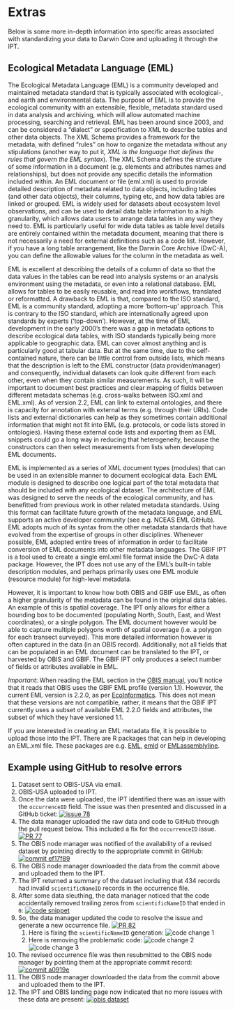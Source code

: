 # Extras
Below is some more in-depth information into specific areas associated with standardizing your data to Darwin Core and uploading it through the IPT.

## Ecological Metadata Language (EML)
The Ecological Metadata Language (EML) is a community developed and maintained metadata standard that is typically associated with ecological-, and earth and environmental data. The purpose of EML is to provide the ecological community with an extensible, flexible, metadata standard used in data analysis and archiving, which will allow automated machine processing, searching and retrieval. EML has been around since 2003, and can be considered a “dialect” or specification to XML to describe tables and other data objects. The XML Schema provides a framework for the metadata, with defined “rules” on how to organize the metadata without any stipulations (another way to put it, _XML is the language that defines the rules that govern the EML syntax_). The XML Schema defines the structure of some information in a document (e.g. elements and attributes names and relationships), but does not provide any specific details the information included within. An EML document or file (eml.xml) is used to provide detailed description of metadata related to data objects, including tables (and other data objects), their columns, typing etc, and how data tables are linked or grouped. EML is widely used for datasets about ecosystem level observations, and can be used to detail data table information to a high granularity, which allows data users to arrange data tables in any way they need to. EML is particularly useful for wide data tables as table level details are entirely contained within the metadata document, meaning that there is not necessarily a need for external definitions such as a code list. However, if you have a long table arrangement, like the Darwin Core Archive (DwC-A), you can define the allowable values for the column in the metadata as well. 

EML is excellent at describing the details of a column of data so that the data values in the tables can be read into analysis systems or an analysis environment using the metadata, or even into a relational database. EML allows for tables to be easily reusable, and read into workflows, translated or reformatted. A drawback to EML is that, compared to the ISO standard, EML is a community standard, adopting a more ‘bottom-up’ approach. This is contrary to the ISO standard, which are internationally agreed upon standards by experts (‘top-down’). However, at the time of EML development in the early 2000’s there was a gap in metadata options to describe ecological data tables, with ISO standards typically being more applicable to geographic data. EML can cover almost anything and is particularly good at tabular data. But at the same time, due to the self-contained nature, there can be little control from outside lists, which means that the description is left to the EML constructor (data provider/manager) and consequently, individual datasets can look quite different from each other, even when they contain similar measurements. As such, it will be important to document best practices and clear mapping of fields between different metadata schemas (e.g. cross-walks between ISO.xml and EML.xml). As of version 2.2, EML can link to external ontologies, and there is capacity for annotation with external terms (e.g. through their URIs). Code lists and external dictionaries can help as they sometimes contain additional information that might not fit into EML (e.g. protocols, or code lists stored in ontologies). Having these external code lists and exporting them as EML snippets could go a long way in reducing that heterogeneity, because the constructors can then select measurements from lists when developing EML documents.

EML is implemented as a series of XML document types (modules) that can be used in an extensible manner to document ecological data. Each EML module is designed to describe one logical part of the total metadata that should be included with any ecological dataset. The architecture of EML was designed to serve the needs of the ecological community, and has benefitted from previous work in other related metadata standards. Using this format can facilitate future growth of the metadata language, and EML supports an active developer community (see e.g. NCEAS EML GitHub). EML adopts much of its syntax from the other metadata standards that have evolved from the expertise of groups in other disciplines. Whenever possible, EML adopted entire trees of information in order to facilitate conversion of EML documents into other metadata languages. The GBIF IPT is a tool used to create a single eml.xml file format inside the DwC-A data package. However, the IPT does not use any of the EML’s built-in table description modules, and perhaps primarily uses one EML module (resource module) for high-level metadata. 

However, it is important to know how both OBIS and GBIF use EML, as often a higher granularity of the metadata can be found in the original data tables. An example of this is spatial coverage. The IPT only allows for either a bounding box to be documented (populating North, South, East, and West coordinates), or a single polygon. The EML document however would be able to capture multiple polygons worth of spatial coverage (i.e. a polygon for each transect surveyed). This more detailed information however is often captured in the data (in an OBIS record). Additionally, not all fields that can be populated in an EML document can be translated to the IPT, or harvested by OBIS and GBIF. The GBIF IPT only produces a select number of fields or attributes available in EML. 

_Important_: When reading the EML section in the [OBIS manual](https://obis.org/manual/eml/), you'll notice that it reads that OBIS uses the GBIF EML profile (version 1.1). However, the current EML version is 2.2.0, as per [EcoInformatics](https://eml.ecoinformatics.org/). This does not mean that these versions are not compatible, rather, it means that the GBIF IPT currently uses a subset of available EML 2.2.0 fields and attributes, the subset of which they have versioned 1.1.

If you are interested in creating an EML metadata file, it is possible to upload those into the IPT. There are R packages that can help in developing an EML.xml file. These packages are e.g. [EML](https://github.com/ropensci/EML), [emld](https://github.com/ropensci/emld) or [EMLassemblyline](https://ediorg.github.io/EMLassemblyline/articles/overview.html).

## Example using GitHub to resolve errors
1. Dataset sent to OBIS-USA via email.
2. OBIS-USA uploaded to IPT.
3. Once the data were uploaded, the IPT identified there was an issue with the `occurrenceID` field. The issue was then
presented and discussed in a GitHub ticket:
   [![issue 78](./figs/issue_78.png)](https://github.com/ioos/bio_data_guide/issues/78)
4. The data manager uploaded the raw data and code to GitHub through the pull request below. This included a fix for
the `occurrenceID` issue.
   [![PR 77](./figs/PR_77.png)](https://github.com/ioos/bio_data_guide/pull/77)
5. The OBIS node manager was notified of the availability of a revised dataset by pointing directly to the appropriate
commit in GitHub:
   [![commit ef17f89](./figs/commit_ef17f89.png)](https://github.com/ioos/bio_data_guide/commit/ef17f89f23316a6227fdf58de509582bd9854a55)
6. The OBIS node manager downloaded the data from the commit above and uploaded them to the IPT.
7. The IPT returned a summary of the dataset including that 434 records had invalid `scientificNameID` records in the
occurrence file.
8. After some data sleuthing, the data manager noticed that the code accidentally removed trailing zeros from
`scientificNameID` that ended in `0`:
   [![code snippet](./figs/code_snippet.png)](https://nbviewer.org/github/ioos/bio_data_guide/blob/ef17f89f23316a6227fdf58de509582bd9854a55/datasets/AMBON_zooplankton/2017zooplanton_to_dwc%282%29_mmb.ipynb#END-of-ID-generation)
9. So, the data manager updated the code to resolve the issue and generate a new occurrence file.
   [![PR 82](./figs/PR_82.png)](https://github.com/ioos/bio_data_guide/pull/82)
   1. Here is fixing the `scientificNameID` generation: ![code change 1](./figs/code_change1.png)
   2. Here is removing the problematic code: ![code change 2](./figs/code_change2.png) ![code change 3](./figs/code_change3.png)
10. The revised occurrence file was then resubmitted to the OBIS node manager by pointing them at the appropriate commit
record:
    [![commit a0919e](./figs/commit_a0919e.png)](https://github.com/ioos/bio_data_guide/commit/a0919e5b788b0737fc4c8e2c4b874c2e287769dd)
11. The OBIS node manager downloaded the data from the commit above and uploaded them to the IPT.
12. The IPT and OBIS landing page now indicated that no more issues with these data are present:
    [![obis dataset](./figs/obis_dataset.png)](https://obis.org/dataset/bc01451e-d990-4ad1-8315-e3fb6e9cf461)